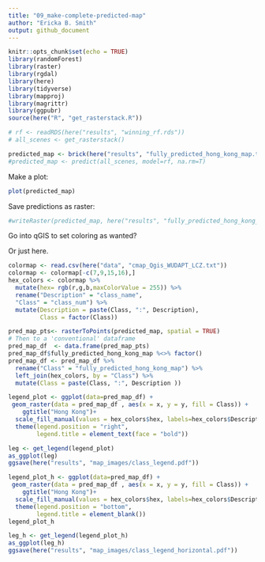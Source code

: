 ```yaml
---
title: "09_make-complete-predicted-map"
author: "Ericka B. Smith"
output: github_document
---
```


```r
knitr::opts_chunk$set(echo = TRUE)
library(randomForest)
library(raster)
library(rgdal)
library(here)
library(tidyverse)
library(mapproj)
library(magrittr)
library(ggpubr)
source(here("R", "get_rasterstack.R"))
```

```r
# rf <- readRDS(here("results", "winning_rf.rds"))
# all_scenes <- get_rasterstack()
```

```r
predicted_map <- brick(here("results", "fully_predicted_hong_kong_map.tif"))
#predicted_map <- predict(all_scenes, model=rf, na.rm=T)
```

Make a plot: 

```r
plot(predicted_map)
```

Save predictions as raster:

```r
#writeRaster(predicted_map, here("results", "fully_predicted_hong_kong_map.tif"), overwrite=T)
```

Go into qGIS to set coloring as wanted?

Or just here.

```r
colormap <- read.csv(here("data", "cmap_Qgis_WUDAPT_LCZ.txt"))
colormap <- colormap[-c(7,9,15,16),]
hex_colors <- colormap %>%
  mutate(hex= rgb(r,g,b,maxColorValue = 255)) %>%
  rename("Description" = "class_name",
  "Class" = "class_num") %>%
  mutate(Description = paste(Class, ":", Description),
         Class = factor(Class))
```

```r
pred_map_pts<- rasterToPoints(predicted_map, spatial = TRUE)
# Then to a 'conventional' dataframe
pred_map_df  <- data.frame(pred_map_pts)
pred_map_df$fully_predicted_hong_kong_map %<>% factor()
pred_map_df <- pred_map_df %>%
  rename("Class" = "fully_predicted_hong_kong_map") %>%
  left_join(hex_colors, by = "Class") %>%
  mutate(Class = paste(Class, ":", Description ))
```


```r
legend_plot <- ggplot(data=pred_map_df) +
 geom_raster(data = pred_map_df , aes(x = x, y = y, fill = Class)) + 
    ggtitle("Hong Kong")+
  scale_fill_manual(values = hex_colors$hex, labels=hex_colors$Description)+
  theme(legend.position = "right",
        legend.title = element_text(face = "bold"))
```


```r
leg <- get_legend(legend_plot)
as_ggplot(leg)
ggsave(here("results", "map_images/class_legend.pdf"))
```


```r
legend_plot_h <- ggplot(data=pred_map_df) +
 geom_raster(data = pred_map_df , aes(x = x, y = y, fill = Class)) + 
    ggtitle("Hong Kong")+
  scale_fill_manual(values = hex_colors$hex, labels=hex_colors$Description)+
  theme(legend.position = "bottom",
        legend.title = element_blank())
legend_plot_h
```


```r
leg_h <- get_legend(legend_plot_h)
as_ggplot(leg_h)
ggsave(here("results", "map_images/class_legend_horizontal.pdf"))
```


